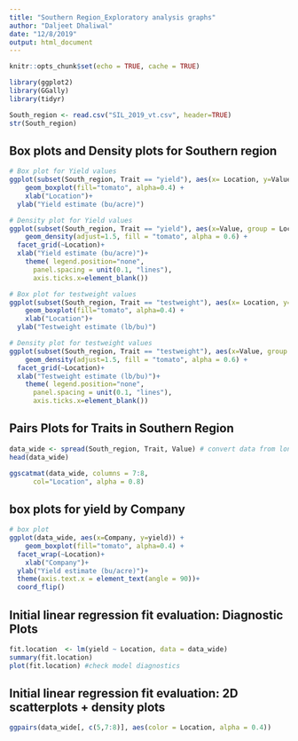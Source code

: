 ```yaml
---
title: "Southern Region_Exploratory analysis graphs"
author: "Daljeet Dhaliwal"
date: "12/8/2019"
output: html_document
---
```


```r
knitr::opts_chunk$set(echo = TRUE, cache = TRUE)
```

```r
library(ggplot2)
library(GGally)
library(tidyr)
```

```r
South_region <- read.csv("SIL_2019_vt.csv", header=TRUE)
str(South_region)
```

## Box plots and Density plots for Southern region
```r
# Box plot for Yield values 
ggplot(subset(South_region, Trait == "yield"), aes(x= Location, y=Value)) + 
    geom_boxplot(fill="tomato", alpha=0.4) + 
    xlab("Location")+
  ylab("Yield estimate (bu/acre)")

# Density plot for Yield values
ggplot(subset(South_region, Trait == "yield"), aes(x=Value, group = Location)) +
    geom_density(adjust=1.5, fill = "tomato", alpha = 0.6) +
  facet_grid(~Location)+
  xlab("Yield estimate (bu/acre)")+
    theme( legend.position="none",
      panel.spacing = unit(0.1, "lines"),
      axis.ticks.x=element_blank())

# Box plot for testweight values 
ggplot(subset(South_region, Trait == "testweight"), aes(x= Location, y=Value)) + 
    geom_boxplot(fill="tomato", alpha=0.4) + 
    xlab("Location")+
  ylab("Testweight estimate (lb/bu)")

# Density plot for testweight values
ggplot(subset(South_region, Trait == "testweight"), aes(x=Value, group = Location)) +
    geom_density(adjust=1.5, fill = "tomato", alpha = 0.6) +
  facet_grid(~Location)+
  xlab("Testweight estimate (lb/bu)")+
    theme( legend.position="none",
      panel.spacing = unit(0.1, "lines"),
      axis.ticks.x=element_blank())
```

## Pairs Plots for Traits in Southern Region
```r
data_wide <- spread(South_region, Trait, Value) # convert data from long form to wide form
head(data_wide)

ggscatmat(data_wide, columns = 7:8,
      col="Location", alpha = 0.8)
```

## box plots for yield by Company
```r
# box plot
ggplot(data_wide, aes(x=Company, y=yield)) + 
    geom_boxplot(fill="tomato", alpha=0.4) +
  facet_wrap(~Location)+
    xlab("Company")+
  ylab("Yield estimate (bu/acre)")+
  theme(axis.text.x = element_text(angle = 90))+
  coord_flip()
```

## Initial linear regression fit evaluation: Diagnostic Plots
```r
fit.location  <- lm(yield ~ Location, data = data_wide)
summary(fit.location)
plot(fit.location) #check model diagnostics
```

## Initial linear regression fit evaluation: 2D scatterplots + density plots
```r
ggpairs(data_wide[, c(5,7:8)], aes(color = Location, alpha = 0.4))
```
